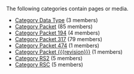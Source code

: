 <!-- DO NOT EDIT THIS FILE, CODE AUTOMATICALLY GENERATED BY category.sh -->
The following categories contain pages or media.
* [[Category Data Type]] (3 members)
* [[Category Packet]] (85 members)
* [[Category Packet 194]] (4 members)
* [[Category Packet 317]] (79 members)
* [[Category Packet 474]] (1 members)
* [[Category Packet {{{revision}}}]] (1 members)
* [[Category RS2]] (5 members)
* [[Category RSC]] (5 members)
